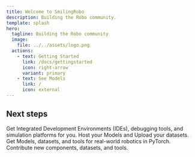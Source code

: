 ```yaml
---
title: Welcome to SmilingRobo
description: Building the Robo community.
template: splash
hero:
  tagline: Building the Robo community 
  image:
    file: ../../assets/logo.png
  actions:
    - text: Getting Started
      link: /docs/gettingstarted
      icon: right-arrow
      variant: primary
    - text: See Models
      link: /
      icon: external
---
```



## Next steps

<CardGrid stagger>
	<Card title="Development Tools" icon="pencil">
		Get Integrated Development Environments (IDEs), debugging tools, and simulation platforms for you.
	</Card>
	<Card title="Hosting" icon="add-document">
		Host your Models and Upload your datasets.
	</Card>
	<Card title="Open-source resources" icon="open-book">
		 Get Models, datasets, and tools for real-world robotics in PyTorch.
	</Card>
	<Card title="Contributions" icon="right-arrow">
		Contribute new components, datasets, and tools.
	</Card>
</CardGrid>
